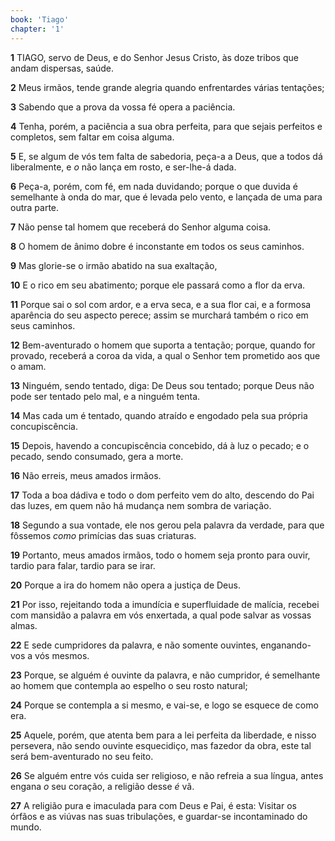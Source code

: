 ```yaml
---
book: 'Tiago'
chapter: '1'
---
```


**1** TIAGO, servo de Deus, e do Senhor Jesus Cristo, às doze tribos que andam dispersas, saúde.

**2** Meus irmãos, tende grande alegria quando enfrentardes várias tentações;

**3** Sabendo que a prova da vossa fé opera a paciência.

**4** Tenha, porém, a paciência a sua obra perfeita, para que sejais perfeitos e completos, sem faltar em coisa alguma.

**5** E, se algum de vós tem falta de sabedoria, peça-a a Deus, que a todos dá liberalmente, e _o_ não lança em rosto, e ser-lhe-á dada.

**6** Peça-a, porém, com fé, em nada duvidando; porque o que duvida é semelhante à onda do mar, que é levada pelo vento, e lançada de uma para outra parte.

**7** Não pense tal homem que receberá do Senhor alguma coisa.

**8** O homem de ânimo dobre é inconstante em todos os seus caminhos.

**9** Mas glorie-se o irmão abatido na sua exaltação,

**10** E o rico em seu abatimento; porque ele passará como a flor da erva.

**11** Porque sai o sol com ardor, e a erva seca, e a sua flor cai, e a formosa aparência do seu aspecto perece; assim se murchará também o rico em seus caminhos.

**12** Bem-aventurado o homem que suporta a tentação; porque, quando for provado, receberá a coroa da vida, a qual o Senhor tem prometido aos que o amam.

**13** Ninguém, sendo tentado, diga: De Deus sou tentado; porque Deus não pode ser tentado pelo mal, e a ninguém tenta.

**14** Mas cada um é tentado, quando atraído e engodado pela sua própria concupiscência.

**15** Depois, havendo a concupiscência concebido, dá à luz o pecado; e o pecado, sendo consumado, gera a morte.

**16** Não erreis, meus amados irmãos.

**17** Toda a boa dádiva e todo o dom perfeito vem do alto, descendo do Pai das luzes, em quem não há mudança nem sombra de variação.

**18** Segundo a sua vontade, ele nos gerou pela palavra da verdade, para que fôssemos _como_ primícias das suas criaturas.

**19** Portanto, meus amados irmãos, todo o homem seja pronto para ouvir, tardio para falar, tardio para se irar.

**20** Porque a ira do homem não opera a justiça de Deus.

**21** Por isso, rejeitando toda a imundícia e superfluidade de malícia, recebei com mansidão a palavra em vós enxertada, a qual pode salvar as vossas almas.

**22** E sede cumpridores da palavra, e não somente ouvintes, enganando-vos a vós mesmos.

**23** Porque, se alguém é ouvinte da palavra, e não cumpridor, é semelhante ao homem que contempla ao espelho o seu rosto natural;

**24** Porque se contempla a si mesmo, e vai-se, e logo se esquece de como era.

**25** Aquele, porém, que atenta bem para a lei perfeita da liberdade, e nisso persevera, não sendo ouvinte esquecidiço, mas fazedor da obra, este tal será bem-aventurado no seu feito.

**26** Se alguém entre vós cuida ser religioso, e não refreia a sua língua, antes engana _o_ seu coração, a religião desse _é_ vã.

**27** A religião pura e imaculada para com Deus e Pai, é esta: Visitar os órfãos e as viúvas nas suas tribulações, e guardar-se incontaminado do mundo.
